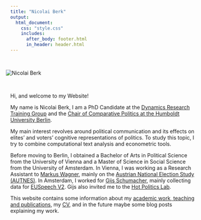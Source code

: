 ```yaml
---
title: "Nicolai Berk"
output:
  html_document:
    css: "style.css"
    includes:
      after_body: footer.html
      in_header: header.html
---
```



<head>
<title>Nicolai Berk - Political Science and Data Analysis | About</title>
<meta name="description" content="I am a PhD Candidate in Political Science at the Dynamics Research Training Group and the Chair of Comparative Politics at the Humboldt University Berlin.">
</head>

<div class = "col-md-8">

<div class = "col-md-6" >

<br>


<img src="pics/me_cropped.JPG" alt="Nicolai Berk" style="vertical-align:middle;margin:0px -12px"> 

</div>

  
<br>

<span>Hi, and welcome to my Website!</span>

My name is Nicolai Berk, I am a PhD Candidate at the [Dynamics Research Training Group](https://www.sowi.hu-berlin.de/en/dynamics/about) and the [Chair of Comparative Politics at the Humboldt University Berlin](https://www.sowi.hu-berlin.de/en/lehrbereiche-en/comppol-en/team-comparative-politics). 

My main interest revolves around political communication and its effects on elites' and voters' cognitive representations of politics. To study this topic, I try to combine computational text analysis and econometric tools.

Before moving to Berlin, I obtained a Bachelor of Arts in Political Science from the University of Vienna and a Master of Science in Social Science from the University of Amsterdam. In Vienna, I was working as a Research Assistant to [Markus Wagner](https://staatswissenschaft.univie.ac.at/en/team/scientific-staff/markus-wagner/), mainly on the [Austrian National Election Study (AUTNES)](https://data.aussda.at/dataset.xhtml?persistentId=doi:10.11587/I7QIYJ). In Amsterdam, I worked for  [Gijs Schumacher](https://www.uva.nl/en/profile/s/c/g.schumacher/g.schumacher.html), mainly collecting data for [EUSpeech V2](https://osf.io/c79ha/). Gijs also invited me to the [Hot Politics Lab](http://www.hotpolitics.eu/).

This website contains some information about my [academic work, teaching and publications](pubs.html), my [CV](https://www.dropbox.com/sh/xar45ns5igvprca/AACU7Fq2kCl25AN6kfGxDHkAa?dl=0), and in the future maybe some blog posts explaining my work.
</div>
